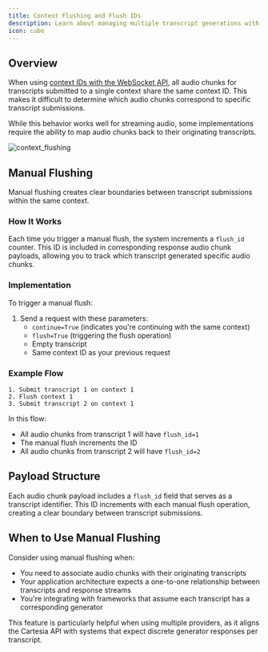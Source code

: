 ---
title: Context Flushing and Flush IDs
description: Learn about managing multiple transcript generations with context flushing.
icon: cube
---
## Overview

When using [context IDs with the WebSocket API](/2024-11-13/api-reference/tts/working-with-web-sockets/contexts), all audio chunks for transcripts submitted to a single context share the same context ID. This makes it difficult to determine which audio chunks correspond to specific transcript submissions.

While this behavior works well for streaming audio, some implementations require the ability to map audio chunks back to their originating transcripts.

<Frame caption="Flushing allows you to convert N transcripts into N generators.">
    <img src="/assets/images/api_reference_flushing.png" alt="context_flushing" />
</Frame>

## Manual Flushing

Manual flushing creates clear boundaries between transcript submissions within the same context.

### How It Works

Each time you trigger a manual flush, the system increments a `flush_id` counter. This ID is included in corresponding response audio chunk payloads, allowing you to track which transcript generated specific audio chunks.

### Implementation

To trigger a manual flush:

1. Send a request with these parameters:
   - `continue=True` (indicates you're continuing with the same context)
   - `flush=True` (triggering the flush operation)
   - Empty transcript
   - Same context ID as your previous request

### Example Flow

```
1. Submit transcript 1 on context 1
2. Flush context 1
3. Submit transcript 2 on context 1
```

In this flow:
- All audio chunks from transcript 1 will have `flush_id=1`
- The manual flush increments the ID
- All audio chunks from transcript 2 will have `flush_id=2`

## Payload Structure

Each audio chunk payload includes a `flush_id` field that serves as a transcript identifier. This ID increments with each manual flush operation, creating a clear boundary between transcript submissions.

## When to Use Manual Flushing

Consider using manual flushing when:
- You need to associate audio chunks with their originating transcripts
- Your application architecture expects a one-to-one relationship between transcripts and response streams
- You're integrating with frameworks that assume each transcript has a corresponding generator

This feature is particularly helpful when using multiple providers, as it aligns the Cartesia API with systems that expect discrete generator responses per transcript.
